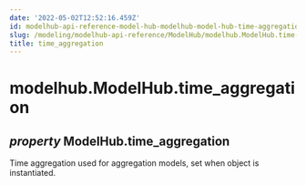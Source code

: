 ```yaml
---
date: '2022-05-02T12:52:16.459Z'
id: modelhub-api-reference-model-hub-modelhub-model-hub-time-aggregation
slug: /modeling/modelhub-api-reference/ModelHub/modelhub.ModelHub.time-aggregation/
title: time_aggregation
---
```


# modelhub.ModelHub.time_aggregation

<div class="property">

<h2 class="signature-property"><span class="type-annotation"><em>property</em></span> <span class="additional-name">ModelHub.</span><span class="name">time_aggregation</span></h2>


<div class="content">

Time aggregation used for aggregation models, set when object is instantiated.


</div>

</div>
